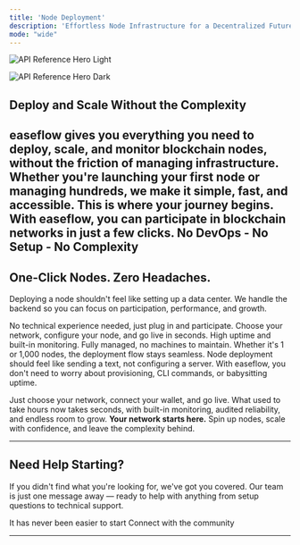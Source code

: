 ```yaml
---
title: 'Node Deployment'
description: 'Effortless Node Infrastructure for a Decentralized Future'
mode: "wide"
---
```


<img
  className="block dark:hidden"
  src="/images/easeflow-deployment-edge.png"
  alt="API Reference Hero Light"
/>

<img
  className="hidden dark:block"
  src="/images/easeflow-deployment-edge.png"
  alt="API Reference Hero Dark"
/>

## Deploy and Scale Without the Complexity

easeflow gives you everything you need to **deploy**, **scale**, and **monitor blockchain nodes**, without the friction of managing infrastructure. Whether you're launching your first node or managing hundreds, we make it simple, fast, and accessible.
<Note>
This is where your journey begins. With easeflow, you can participate in blockchain networks in just a few clicks. No DevOps - No Setup - No Complexity
</Note>
---
## One-Click Nodes. Zero Headaches.

Deploying a node shouldn't feel like setting up a data center. We handle the backend so you can focus on participation, performance, and growth.

<CardGroup cols={2}>
  <Card title="Accessible for All" icon="users">
    No technical experience needed, just plug in and participate.
  </Card>
  <Card title="Instant Deployment" icon="rocket">
    Choose your network, configure your node, and go live in seconds.
  </Card>
  <Card title="Reliable Performance" icon="shield-check">
    High uptime and built-in monitoring.
  </Card>
  <Card title="No Hardware Required" icon="cloud">
    Fully managed, no machines to maintain.
  </Card>
  <Card title="Scalable by Default" icon="chart-bar">
    Whether it's 1 or 1,000 nodes, the deployment flow stays seamless.
  </Card>
</CardGroup>
Node deployment should feel like sending a text, not configuring a server. With easeflow, you don't need to worry about provisioning, CLI commands, or babysitting uptime.

Just choose your network, connect your wallet, and go live. What used to take hours now takes seconds, with built-in monitoring, audited reliability, and endless room to grow.
<Check>**Your network starts here.** Spin up nodes, scale with confidence, and leave the complexity behind.</Check>

---

## Need Help Starting?

If you didn't find what you're looking for, we've got you covered. Our team is just one message away — ready to help with anything from setup questions to technical support.

<CardGroup cols={2}>
  <Card title="Deploy Now" icon="message-circle" href="https://app.easeflow.io">
    It has never been easier to start
  </Card>
  <Card title="Join Discord" icon="message-circle" href="https://discord.com/invite/JDkD4EaqcZ">
    Connect with the community
  </Card>
</CardGroup>

---